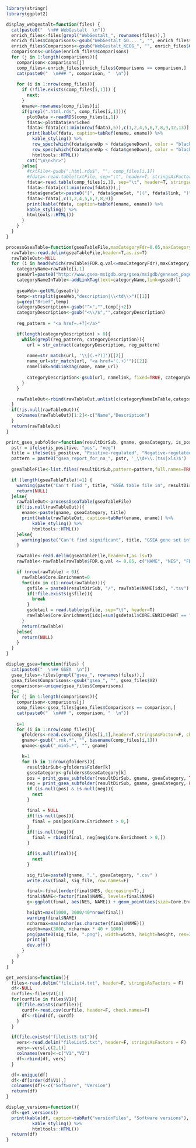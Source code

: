 ```r
library(stringr)
library(ggplot2)

display_webgestalt=function(files) {
  cat(paste0("  \n## WebGestalt  \n"))
  enrich_files<-files[grepl("WebGestalt_", rownames(files)),]
  enrich_files$Comparisons<-gsub("WebGestalt_GO....", "", enrich_files$V2)
  enrich_files$Comparisons<-gsub("WebGestalt_KEGG_", "", enrich_files$Comparisons)
  comparisons<-unique(enrich_files$Comparisons)
  for (j in 1:length(comparisons)){
    comparison<-comparisons[j]
    comp_files<-enrich_files[enrich_files$Comparisons == comparison,]
    cat(paste0("  \n### ", comparison, "  \n"))
  
    for (i in 1:nrow(comp_files)){
      if (!file.exists(comp_files[i,1])) {
        next;
      }
      ename<-rownames(comp_files)[i]
      if(grepl(".html.rds", comp_files[i,1])){
        plotData <-readRDS(comp_files[i,1])
        fdata<-plotData$enriched
        fdata<-fdata[c(1:min(nrow(fdata),5)),c(1,2,4,5,6,7,8,9,12,13)]
        print(kable(fdata, caption=tabRef(ename, ename)) %>% 
          kable_styling() %>%
          row_spec(which(fdata$geneUp > fdata$geneDown), color = "black", background = "bisque") %>% 
          row_spec(which(fdata$geneUp < fdata$geneDown), color = "black", background = "honeydew") %>%
          htmltools::HTML())
        cat("\n\n<hr>")
      }else{
        #txtFile<-gsub(".html.rds$", "", comp_files[i,1])
        #fdata<-read.table(txtFile, sep="\t", header=T, stringsAsFactors = F)
        fdata<-read.table(comp_files[i,1], sep="\t", header=T, stringsAsFactors = F)
        fdata<-fdata[c(1:min(nrow(fdata))),]
        fdata$geneSet<-paste0("[", fdata$geneSet, "](", fdata$link, ")")
        fdata<-fdata[,c(1,2,4,5,6,7,8,9)]
        print(kable(fdata, caption=tabRef(ename, ename)) %>%
        kable_styling() %>%
        htmltools::HTML())
      }
    }  
  }
}

processGseaTable=function(gseaTableFile,maxCategoryFdr=0.05,maxCategory=5,absLinkPath=FALSE) {
  rawTable<-read.delim(gseaTableFile,header=T,as.is=T)
  rawTableOut<-NULL
  for (i in head(which(rawTable$FDR.q.val<=maxCategoryFdr),maxCategory)) {
    categoryName=rawTable[i,1]
    gseaUrl=paste0("http://www.gsea-msigdb.org/gsea/msigdb/geneset_page.jsp?geneSetName=",categoryName)
    categoryNameInTable<-addLinkTag(text=categoryName,link=gseaUrl)
    
    gseaWeb<-getURL(gseaUrl)
    temp<-strsplit(gseaWeb,"description|\\<td\\>")[[1]]
    j=grep("Brief",temp)
    categoryDescription<-gsub("^>","",temp[j+2])
    categoryDescription<-gsub("<\\/$","",categoryDescription)
    
    reg_pattern = "<a href=.+?]</a>"

    if(length(categoryDescription) > 0){
      while(grepl(reg_pattern, categoryDescription)){
        url = str_extract(categoryDescription, reg_pattern) 
        
        name=str_match(url, '\\[(.+?)]')[[2]]
        name_url=str_match(url, "<a href='(.+)'")[[2]]
        namelink=addLinkTag(name, name_url)
        
        categoryDescription<-gsub(url, namelink, fixed=TRUE, categoryDescription)
      }
    }

    rawTableOut<-rbind(rawTableOut,unlist(c(categoryNameInTable,categoryDescription,rawTable[i,c(4,5,6,8)])))
  }
  if(!is.null(rawTableOut)){
    colnames(rawTableOut)[1:2]<-c("Name","Description")
  }
  return(rawTableOut)
}

print_gsea_subfolder=function(resultDirSub, gname, gseaCategory, is_positive){
  pstr = ifelse(is_positive, "pos", "neg")
  title = ifelse(is_positive, "Positive-regulated", "Negative-regulated")
  pattern = paste0("gsea_report_for_na_", pstr, '_\\d+\\.(tsv|xls)$')
        
  gseaTableFile<-list.files(resultDirSub,pattern=pattern,full.names=TRUE)

  if (length(gseaTableFile)!=1) {
    warning(paste("Can't find ", title, "GSEA table file in", resultDirSub))
    return(NULL)
  }else{
    rawTableOut<-processGseaTable(gseaTableFile)
    if(!is.null(rawTableOut)){
      ename<-paste(gname, gseaCategory, title)
      print(kable(rawTableOut, caption=tabRef(ename, ename)) %>%
          kable_styling() %>%
          htmltools::HTML())
    }else{
      warning(paste("Can't find significant", title, "GSEA gene set in", resultDirSub))
    }

    rawTable<-read.delim(gseaTableFile,header=T,as.is=T)
    rawTable<-rawTable[rawTable$FDR.q.val <= 0.05, c("NAME", "NES", "FDR.q.val")]

    if (nrow(rawTable) > 0){
      rawTable$Core.Enrichment=0
      for(idx in c(1:nrow(rawTable))){
        gsfile = paste0(resultDirSub, "/", rawTable$NAME[idx], ".tsv")
        if(!file.exists(gsfile)){
          break
        }
        gsdetail = read.table(gsfile, sep="\t", header=T)
        rawTable$Core.Enrichment[idx]=sum(gsdetail$CORE.ENRICHMENT == "Yes")
      }
      return(rawTable)
    }else{
      return(NULL)
    }
  }
}

display_gsea=function(files) {
  cat(paste0("  \n## GSEA  \n"))
  gsea_files<-files[grepl("gsea_", rownames(files)),]
  gsea_files$Comparisons<-gsub("gsea_", "", gsea_files$V2)
  comparisons<-unique(gsea_files$Comparisons)
  j=1
  for (j in 1:length(comparisons)){
    comparison<-comparisons[j]
    comp_files<-gsea_files[gsea_files$Comparisons == comparison,]
    cat(paste0("  \n### ", comparison, "  \n"))
  
    i=1
    for (i in 1:nrow(comp_files)){
      gfolders<-read.csv(comp_files[i,1],header=T,stringsAsFactor=F, check.names=F)
      gname<-gsub(".rnk.*", "", basename(comp_files[i,1]))
      gname<-gsub("_min5.*", "", gname)

      k=1
      for (k in 1:nrow(gfolders)){
        resultDirSub<-gfolders$Folder[k]
        gseaCategory<-gfolders$GseaCategory[k]
        pos = print_gsea_subfolder(resultDirSub, gname, gseaCategory, TRUE)
        neg = print_gsea_subfolder(resultDirSub, gname, gseaCategory, FALSE)
        if (is.null(pos) & is.null(neg)){
          next
        }

        final = NULL
        if(!is.null(pos)){
          final = pos[pos$Core.Enrichment > 0,]
        }
        if(!is.null(neg)){
          final = rbind(final, neg[neg$Core.Enrichment > 0,])
        }

        if(is.null(final)){
          next
        }

        sig_file=paste0(gname, ".", gseaCategory, ".csv" )
        write.csv(final, sig_file, row.names=F)

        final<-final[order(final$NES, decreasing=T),]
        final$NAME<-factor(final$NAME, levels=final$NAME)
        g<-ggplot(final, aes(NES, NAME)) + geom_point(aes(size=Core.Enrichment, color=FDR.q.val)) + geom_vline(xintercept=0) + theme_bw() + ylab("") + xlab("Normalized enrichment score")

        height=max(1000, 3000/40*nrow(final))
        warning(final$NAME)
        ncharmax=max(nchar(as.character(final$NAME)))
        width=max(3000, ncharmax * 40 + 1000)
        png(paste0(sig_file, ".png"), width=width, height=height, res=300)
        print(g)
        dev.off()
      }
    }  
  }
}

get_versions=function(){
  files<-read.delim("fileList4.txt", header=F, stringsAsFactors = F)
  df<-NULL
  curfile<-files$V1[1]
  for(curfile in files$V1){
    if(file.exists(curfile)){
      curdf<-read.csv(curfile, header=F, check.names=F)
      df<-rbind(df, curdf)
    }
  }

  if(file.exists("fileList5.txt")){
    vers<-read.delim("fileList5.txt", header=F, stringsAsFactors = F)
    vers<-vers[,c(2,1)]
    colnames(vers)<-c("V1","V2")
    df<-rbind(df, vers)
  }

  df<-unique(df)
  df<-df[order(df$V1),]
  colnames(df)<-c("Software", "Version")
  return(df)
}

display_versions=function(){
  df<-get_versions()
  print(kable(df, caption=tabRef("versionFiles", "Software versions"), row.names=F) %>%
          kable_styling() %>%
          htmltools::HTML())
  return(df)
}
```
